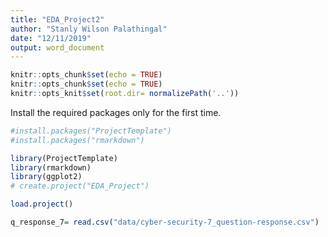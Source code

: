 ---
title: "EDA_Project2"
author: "Stanly Wilson Palathingal"
date: "12/11/2019"
output: word_document
---

```{r setup, include=FALSE}
knitr::opts_chunk$set(echo = TRUE)
knitr::opts_chunk$set(echo = TRUE)
knitr::opts_knit$set(root.dir= normalizePath('..'))
```

Install the required packages only for the first time.
```{r Installation of packages, message=FALSE}
#install.packages("ProjectTemplate")
#install.packages("rmarkdown")
```

```{r Load library and create the project, message=FALSE}
library(ProjectTemplate)
library(rmarkdown)
library(ggplot2)
# create.project("EDA_Project")
```

```{r Setting of working directory and load project}
load.project()
```
```{r Loading the }
q_response_7= read.csv("data/cyber-security-7_question-response.csv")


```

